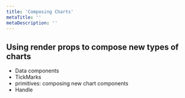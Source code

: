 ```yaml
---
title: 'Composing Charts'
metaTitle: ''
metaDescription: ''
---
```


## Using render props to compose new types of charts

- Data components
- TickMarks
- primitives: composing new chart components
- Handle
